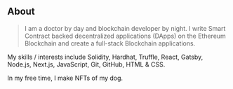 ## About

> I am a doctor by day and blockchain developer by night. I write Smart Contract backed decentralized applications (DApps) on the Ethereum Blockchain and create a full-stack Blockchain applications. 

My skills / interests include Solidity, Hardhat, Truffle, React, Gatsby, Node.js, Next.js, JavaScript, Git, GitHub, HTML & CSS.

In my free time, I make NFTs of my dog. 






